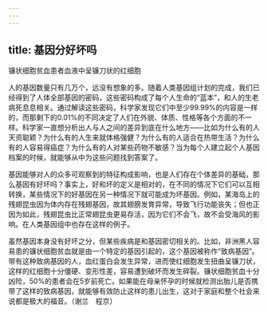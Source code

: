 ```yaml
---
---
---
```

title: 基因分好坏吗
---




镰状细胞贫血患者血液中呈镰刀状的红细胞



人的基因数量只有几万个，远没有想象的多。随着人类基因组计划的完成，我们已经得到了人体全部基因的密码，这些密码构成了每个人生命的“蓝本”，和人的生老病死息息相关。通过解读这些密码，科学家发现它们中至少99.99%的内容是一样的，而那剩下的0.01%的不同决定了人们在外貌、体质、性格等各个方面的不一样。科学家一直想分析出人与人之间的差异到底在什么地方——比如为什么有的人天资聪颖？为什么有的人生来就体格强健？为什么有的人适合在热带生活？为什么有的人容易得癌症？为什么有的人对某些药物不敏感？当为每个人建立起个人基因档案的时候，就能够从中为这些问题找到答案了。

基因能够对人的众多可观察到的特征构成影响，也是人们存在个体差异的基础，那么基因有好坏吗？事实上，好和坏的定义是相对的，在不同的情况下它们可以互相转换，某些情况下的好基因在另一种情况下就可能成为坏基因。例如，某海岛上的残翅昆虫因为体内存在残翅基因，故其翅膀发育异常，导致飞行功能丧失；但也正因为如此，残翅昆虫比正常翅昆虫更易存活，因为它们不会飞，故不会受海风的影响。在人类基因组中也存在这样的例子。

虽然基因本身没有好坏之分，但某些疾病是和基因密切相关的。比如，非洲黑人容易患的镰状细胞贫血就是由一个特定的基因引起的，这个基因被称作“致病基因”。带有这种致病基因的人，血红蛋白会发生异常，进而使红细胞发生扭曲呈镰刀状，这样的红细胞十分僵硬、变形性差，容易遭到破坏而发生碎裂。镰状细胞贫血十分凶险，50%的患者会在5岁前死亡。如果能在母亲怀孕的时候就检测出胎儿是否携带了这样的致病基因，就能够有效防止这样的患儿出生，这对于家庭和整个社会来说都是极大的福音。（谢兰　程京）